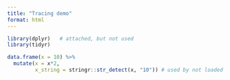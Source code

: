 ```yaml
---
title: "Tracing demo"
format: html
---
```


```r
library(dplyr)   # attached, but not used
library(tidyr)

data.frame(x = 10) %>%
  mutate(x = x*2,
         x_string = stringr::str_detect(x, "10")) # used by not loaded via library()
```